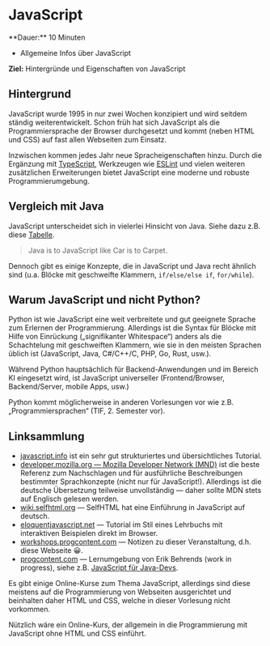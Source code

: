 
# JavaScript

<Callout>
  **Dauer:** 10 Minuten

  - Allgemeine Infos über JavaScript

  **Ziel:** Hintergründe und Eigenschaften von JavaScript
</Callout>

## Hintergrund

JavaScript wurde 1995 in nur zwei Wochen konzipiert und wird
seitdem ständig weiterentwickelt. Schon früh hat sich JavaScript 
als die Programmiersprache der Browser durchgesetzt und kommt 
(neben HTML und CSS) auf fast allen Webseiten zum Einsatz.

Inzwischen kommen jedes Jahr neue Spracheigenschaften hinzu.
Durch die Ergänzung mit [TypeScript](https://typescriptlang.org),
Werkzeugen wie [ESLint](https://eslint.org/) und vielen weiteren 
zusätzlichen Erweiterungen bietet JavaScript eine moderne und robuste 
Programmierumgebung.

## Vergleich mit Java

JavaScript unterscheidet sich in vielerlei Hinsicht von 
Java. Siehe dazu z.B. diese [Tabelle](https://www.progcontent.com/js-from-java/intro).

> Java is to JavaScript like Car is to Carpet.

Dennoch gibt es einige Konzepte, die in JavaScript und Java
recht ähnlich sind (u.a. Blöcke mit geschweifte Klammern, 
`if/else/else if`, `for/while`).

## Warum JavaScript und nicht Python?

Python ist wie JavaScript eine weit verbreitete und gut 
geeignete Sprache zum Erlernen der Programmierung. Allerdings 
ist die Syntax für Blöcke mit Hilfe von Einrückung
(„signifikanter Whitespace“) anders als die Schachtelung mit 
geschweiften Klammern, wie sie in den meisten Sprachen üblich 
ist (JavaScript, Java, C#/C++/C, PHP, Go, Rust, usw.).

Während Python hauptsächlich für Backend-Anwendungen und 
im Bereich KI eingesetzt wird, ist JavaScript universeller
(Frontend/Browser, Backend/Server, mobile Apps, usw.)

Python kommt möglicherweise in anderen Vorlesungen vor wie 
z.B. „Programmiersprachen“ (TIF, 2. Semester vor).

## Linksammlung

- [javascript.info](https://javascript.info) ist ein sehr gut strukturiertes und übersichtliches Tutorial.
- [developer.mozilla.org — Mozilla Developer Network (MND)](https://developer.mozilla.org) ist die beste Referenz zum Nachschlagen und für ausführliche Beschreibungen bestimmter Sprachkonzepte (nicht nur für JavaScript!). Allerdings ist die deutsche Übersetzung teilweise unvollständig &mdash; daher sollte MDN stets auf Englisch gelesen werden.
- [wiki.selfhtml.org](https://wiki.selfhtml.org) — SelfHTML hat eine Einführung in JavaScript auf deutsch.
- [eloquentjavascript.net](https://eloquentjavascript.net) — Tutorial im Stil eines Lehrbuchs mit interaktiven Beispielen direkt im Browser.
- [workshops.progcontent.com](https://workshops.progcontent.com) — Notizen zu dieser Veranstaltung, d.h. diese Webseite 😀.
- [progcontent.com](https://progcontent.com) — Lernumgebung von Erik Behrends (work in progress), siehe z.B. [JavaScript für Java-Devs](https://www.progcontent.com/js-from-java).

<Callout type="info">
Es gibt einige Online-Kurse zum Thema JavaScript, allerdings
sind diese meistens auf die Programmierung von Webseiten 
ausgerichtet und beinhalten daher HTML und CSS, welche in dieser Vorlesung
nicht vorkommen.

Nützlich wäre ein Online-Kurs, der allgemein in die 
Programmierung mit JavaScript ohne HTML und CSS einführt.
</Callout>

